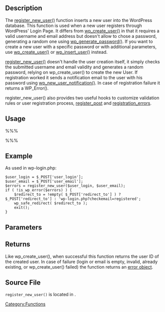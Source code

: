 == Description ==

The [[Function_Reference/register_new_user|register_new_user()]] function inserts a new user into the WordPress database. This function is used when a new user registers through WordPress' Login Page. It differs from [[Function_Reference/wp_create_user|wp_create_user()]] in that it requires a valid username and email address but doesn't allow to chose a password, generating a random one using [[Function_Reference/wp_generate_password|wp_generate_password()]]. If you want to create a new user with a specific password or with additional parameters, use [[Function_Reference/wp_create_user|wp_create_user()]] or [[Function_Reference/wp_insert_user|wp_insert_user()]] instead.

[[Function_Reference/register_new_user|register_new_user()]] doesn't handle the user creation itself, it simply checks the submitted username and email validity and generates a random password, relying on wp_create_user() to create the new User. If registration worked it sends a notification email to the user with his password using [[Function_Reference/wp_new_user_notification|wp_new_user_notification()]]. In case of registration failure it returns a WP_Error().

register_new_user() also provides two useful hooks to customize validation rules or user registration process, [[Plugin_API/Action_Reference/register_post|register_post]] and [[Plugin_API/Filter_Reference/registration_errors|registration_errors]].

== Usage ==

%%% <?php register_new_user( $user_login, $user_email ); ?> %%%

== Example ==
As used in wp-login.php:

<pre>
$user_login = $_POST['user_login'];
$user_email = $_POST['user_email'];
$errors = register_new_user($user_login, $user_email);
if ( !is_wp_error($errors) ) {
	$redirect_to = !empty( $_POST['redirect_to'] ) ? $_POST['redirect_to'] : 'wp-login.php?checkemail=registered';
	wp_safe_redirect( $redirect_to );
	exit();
}
</pre>

== Parameters ==

{{Parameter|$user_login|string|User's username for logging in}}
{{Parameter|$user_email|string|User's email address to send password and add}}

== Returns ==
Like wp_create_user(), when successful this function returns the user ID of the created user. In case of failure (login or email is empty, invalid, already existing, or wp_create_user() failed) the function returns an [[Class_Reference/WP_Error|error object]].

== Source File ==
<tt>register_new_user()</tt> is located in {{Trac|wp-includes/user.php}}.

{{Tag Footer}}


[[Category:Functions]]